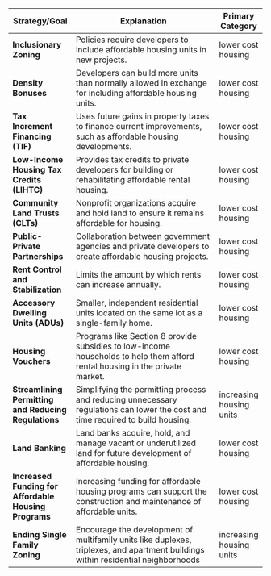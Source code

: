 | **Strategy/Goal**                                     | **Explanation**                                                                                                                    | Primary Category         | 
|-------------------------------------------------------|------------------------------------------------------------------------------------------------------------------------------------|--------------------------|
| **Inclusionary Zoning**                               | Policies require developers to include affordable housing units in new projects.                                                   | lower cost housing       |
| **Density Bonuses**                                   | Developers can build more units than normally allowed in exchange for including affordable housing units.                          | lower cost housing       |
| **Tax Increment Financing (TIF)**                     | Uses future gains in property taxes to finance current improvements, such as affordable housing developments.                      | lower cost housing       |
| **Low-Income Housing Tax Credits (LIHTC)**            | Provides tax credits to private developers for building or rehabilitating affordable rental housing.                               | lower cost housing       |
| **Community Land Trusts (CLTs)**                      | Nonprofit organizations acquire and hold land to ensure it remains affordable for housing.                                         | lower cost housing       |
| **Public-Private Partnerships**                       | Collaboration between government agencies and private developers to create affordable housing projects.                            | lower cost housing       |
| **Rent Control and Stabilization**                    | Limits the amount by which rents can increase annually.                                                                            | lower cost housing       |
| **Accessory Dwelling Units (ADUs)**                   | Smaller, independent residential units located on the same lot as a single-family home.                                            | lower cost housing       |
| **Housing Vouchers**                                  | Programs like Section 8 provide subsidies to low-income households to help them afford rental housing in the private market.       | lower cost housing       |
| **Streamlining Permitting and Reducing Regulations**  | Simplifying the permitting process and reducing unnecessary regulations can lower the cost and time required to build housing.     | increasing housing units |
| **Land Banking**                                      | Land banks acquire, hold, and manage vacant or underutilized land for future development of affordable housing.                    | lower cost housing       |
| **Increased Funding for Affordable Housing Programs** | Increasing funding for affordable housing programs can support the construction and maintenance of affordable units.               | lower cost housing       |
| **Ending Single Family Zoning**                       | Encourage the development of multifamily units like duplexes, triplexes, and apartment buildings within residential neighborhoods  | increasing housing units |
